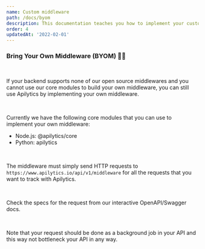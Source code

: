 ```yaml
---
name: Custom middleware
path: /docs/byom
description: This documentation teaches you how to implement your custom middleware for Apilytics.
order: 4
updatedAt: '2022-02-01'
---
```


### Bring Your Own Middleware (BYOM) 👨‍💻

<br />

If your backend supports none of our open source middlewares
and you cannot use our core modules to build your own middleware,
you can still use Apilytics by implementing your own middleware.

<br />

Currently we have the following core modules that you can use to implement your own middleware:

- Node.js: <ExternalLink href="https://www.npmjs.com/package/@apilytics/core">@apilytics/core</ExternalLink>
- Python: <ExternalLink href="https://pypi.org/project/apilytics">apilytics</ExternalLink>

<br />

The middleware must simply send HTTP requests to `https://www.apilytics.io/api/v1/middleware`
for all the requests that you want to track with Apilytics.

<br />

Check the specs for the request from our interactive <ExternalLink href={routes.apiDocs}>OpenAPI/Swagger docs</ExternalLink>.

<br />

Note that your request should be done as a background job
in your API and this way not bottleneck your API in any way.
